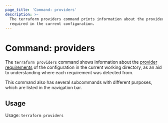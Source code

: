 ```yaml
---
page_title: 'Command: providers'
description: >-
  The terraform providers command prints information about the providers
  required in the current configuration.
---
```


# Command: providers

The `terraform providers` command shows information about the
[provider requirements](/language/providers/requirements) of the
configuration in the current working directory, as an aid to understanding
where each requirement was detected from.

This command also has several subcommands with different purposes, which
are listed in the navigation bar.

## Usage

Usage: `terraform providers`
